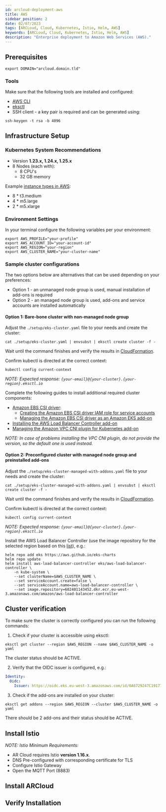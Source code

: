 ```yaml
---
id: arcloud-deployment-aws
title: AWS
sidebar_position: 2
date: 02/07/2023
tags: [ARCLoud, Cloud, Kubernetes, Istio, Helm, AWS]
keywords: [ARCLoud, Cloud, Kubernetes, Istio, Helm, AWS]
description: "Enterprise deployment to Amazon Web Services (AWS)."
---
```


## Prerequisites
<DownloadArcloud />

```shell
export DOMAIN="arcloud.domain.tld"
```

### Tools
Make sure that the following tools are installed and configured:
- [AWS CLI](https://docs.aws.amazon.com/cli/latest/userguide/cli-chap-getting-started.html)
- [eksctl](https://docs.aws.amazon.com/eks/latest/userguide/eksctl.html)
-   SSH client - a key pair is required and can be generated using:
```shell
ssh-keygen -t rsa -b 4096
```

## Infrastructure Setup

### Kubernetes System Recommendations
- Version **1.23.x, 1.24.x, 1.25.x**
- 8 Nodes (each with):
  - 8 CPU's
  - 32 GB memory

Example [instance types in AWS](https://aws.amazon.com/ec2/instance-types/):
- 8 * t3.medium
- 4 * m5.large
- 2 * m5.xlarge

### Environment Settings
In your terminal configure the following variables per your environment:

```shell
export AWS_PROFILE="your-profile"
export AWS_ACCOUNT_ID="your-account-id"
export AWS_REGION="your-region"
export AWS_CLUSTER_NAME="your-cluster-name"
```

### Sample cluster configurations

The two options below are alternatives that can be used depending on your preferences:
- Option 1 - an unmanaged node group is used, manual installation of add-ons is required
- Option 2 - an managed node group is used, add-ons and service accounts are installed automatically

#### Option 1: Bare-bone cluster with non-managed node group

Adjust the `./setup/eks-cluster.yaml` file to your needs and create the cluster:
```shell
cat ./setup/eks-cluster.yaml | envsubst | eksctl create cluster -f -
```
Wait until the command finishes and verify the results in [CloudFormation](https://console.aws.amazon.com/cloudformation).

Confirm kubectl is directed at the correct context:
```shell
kubectl config current-context
```

*NOTE: Expected response: `{your-email}@{your-cluster}.{your-region}.eksctl.io`*

Complete the following guides to install additional required cluster components:
- [Amazon EBS CSI driver](https://docs.aws.amazon.com/eks/latest/userguide/ebs-csi.html):
    - [Creating the Amazon EBS CSI driver IAM role for service accounts](https://docs.aws.amazon.com/eks/latest/userguide/csi-iam-role.html)
    - [Managing the Amazon EBS CSI driver as an Amazon EKS add-on](https://docs.aws.amazon.com/eks/latest/userguide/managing-ebs-csi.html)
- [Installing the AWS Load Balancer Controller add-on](https://docs.aws.amazon.com/eks/latest/userguide/aws-load-balancer-controller.html)
- [Managing the Amazon VPC CNI plugin for Kubernetes add-on](https://docs.aws.amazon.com/eks/latest/userguide/managing-vpc-cni.html)

*NOTE: In case of problems installing the VPC CNI plugin, do not provide the version, so the default one is used instead.*

#### Option 2: Preconfigured cluster with managed node group and preinstalled add-ons

Adjust the `./setup/eks-cluster-managed-with-addons.yaml` file to your needs and create
the cluster:
```shell
cat ./setup/eks-cluster-managed-with-addons.yaml | envsubst | eksctl create cluster -f -
```
Wait until the command finishes and verify the results in [CloudFormation](https://console.aws.amazon.com/cloudformation).

Confirm kubectl is directed at the correct context:
```shell
kubectl config current-context
```

*NOTE: Expected response: `{your-email}@{your-cluster}.{your-region}.eksctl.io`*

Install the AWS Load Balancer Controller (use the image repository for the selected region based on this
[list](https://docs.aws.amazon.com/eks/latest/userguide/add-ons-images.html)), e.g.:
```shell
helm repo add eks https://aws.github.io/eks-charts
helm repo update
helm install aws-load-balancer-controller eks/aws-load-balancer-controller \
    -n kube-system \
    --set clusterName=$AWS_CLUSTER_NAME \
    --set serviceAccount.create=false \
    --set serviceAccount.name=aws-load-balancer-controller \
    --set image.repository=602401143452.dkr.ecr.eu-west-3.amazonaws.com/amazon/aws-load-balancer-controller
```

## Cluster verification

To make sure the cluster is correctly configured you can run the following commands:

1. Check if your cluster is accessible using eksctl:
```shell
eksctl get cluster --region $AWS_REGION --name $AWS_CLUSTER_NAME -o yaml
```
The cluster status should be ACTIVE.

2. Verify that the OIDC issuer is configured, e.g.:
```yaml
Identity:
  Oidc:
    Issuer: https://oidc.eks.eu-west-3.amazonaws.com/id/0A6729247C19177211F7EE71E85F9F50
```

3. Check if the add-ons are installed on your cluster:
```shell
eksctl get addons --region $AWS_REGION --cluster $AWS_CLUSTER_NAME -o yaml
```

There should be 2 add-ons and their status should be ACTIVE.

## Install Istio
*NOTE: Istio Minimum Requirements:*
- AR Cloud requires Istio **version 1.16.x**.
- DNS Pre-configured with corresponding certificate for TLS
- Configure Istio Gateway
- Open the MQTT Port (8883)

<InstallIstio />

<InstallIstioAws />

## Install ARCloud
<InstallArcloud />

## Verify Installation
<DeploymentVerification />